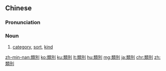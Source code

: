 {{also|类别}}
==Chinese==
{{zh-forms|s=类别}}

===Pronunciation===
{{zh-pron
|m=lèibié
|c=leoi6 bit6
|cat=n
}}

===Noun===
{{zh-noun}}

# [[category]], [[sort]], [[kind]]

[[zh-min-nan:類別]]
[[ko:類別]]
[[ku:類別]]
[[lt:類別]]
[[hu:類別]]
[[mg:類別]]
[[ja:類別]]
[[chr:類別]]
[[zh:類別]]